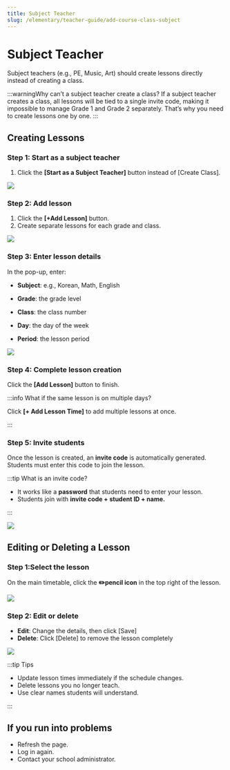 ```yaml
---
title: Subject Teacher
slug: /elementary/teacher-guide/add-course-class-subject
---
```



# Subject Teacher

Subject teachers (e.g., PE, Music, Art) should create lessons directly instead of creating a class.

:::warningWhy can’t a subject teacher create a class?
If a subject teacher creates a class, all lessons will be tied to a single invite code, making it impossible to manage Grade 1 and Grade 2 separately.
That’s why you need to create lessons one by one.
:::

## Creating Lessons

### Step 1: Start as a subject teacher

1. Click the **[Start as a Subject Teacher]** button instead of [Create Class].

<Image src="/img/en/elementary/teacher/02-03.jpg" size="lg" />

### Step 2: Add lesson

1. Click the **[+Add Lesson]** button.
2. Create separate lessons for each grade and class.

<Image src="/img/en/elementary/teacher/02-04.jpg" size="lg" />

### Step 3: Enter lesson details

In the pop-up, enter:

- **Subject**: e.g., Korean, Math, English

- **Grade**: the grade level

- **Class**: the class number

- **Day**: the day of the week

- **Period**: the lesson period

<Image src="/img/en/elementary/teacher/03-02.jpg" size="lg" />

### Step 4: Complete lesson creation

Click the **[Add Lesson]** button to finish.

:::info What if the same lesson is on multiple days?

Click **[+ Add Lesson Time]** to add multiple lessons at once.

:::

### Step 5: Invite students

Once the lesson is created, an **invite code** is automatically generated. Students must enter this code to join the lesson.

:::tip What is an invite code?

- It works like a **password** that students need to enter your lesson.
- Students join with **invite code + student ID + name.**

:::

<Image src="/img/en/elementary/teacher/02-05.jpg" size="lg" />

## Editing or Deleting a Lesson

### Step 1:Select the lesson

On the main timetable, click the **✏️pencil icon** in the top right of the lesson.

<Image src="/img/en/elementary/teacher/03-03.jpg" size="lg" />

### Step 2: Edit or delete

- **Edit**: Change the details, then click [Save]
- **Delete**: Click [Delete] to remove the lesson completely

<Image src="/img/en/elementary/teacher/03-04.jpg" size="lg" />

:::tip Tips

- Update lesson times immediately if the schedule changes.
- Delete lessons you no longer teach.
- Use clear names students will understand.

:::

## If you run into problems

- Refresh the page.
- Log in again.
- Contact your school administrator.
